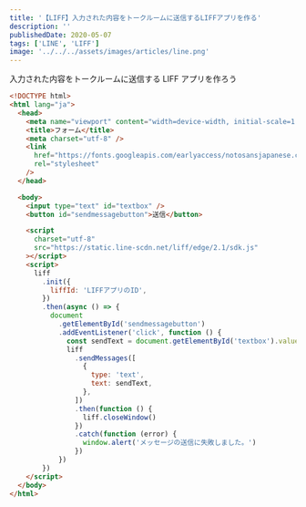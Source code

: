 ```yaml
---
title: '【LIFF】入力された内容をトークルームに送信するLIFFアプリを作る'
description: ''
publishedDate: 2020-05-07
tags: ['LINE', 'LIFF']
image: '../../../assets/images/articles/line.png'
---
```


入力された内容をトークルームに送信する LIFF アプリを作ろう

```html
<!DOCTYPE html>
<html lang="ja">
  <head>
    <meta name="viewport" content="width=device-width, initial-scale=1.0" />
    <title>フォーム</title>
    <meta charset="utf-8" />
    <link
      href="https://fonts.googleapis.com/earlyaccess/notosansjapanese.css"
      rel="stylesheet"
    />
  </head>

  <body>
    <input type="text" id="textbox" />
    <button id="sendmessagebutton">送信</button>

    <script
      charset="utf-8"
      src="https://static.line-scdn.net/liff/edge/2.1/sdk.js"
    ></script>
    <script>
      liff
        .init({
          liffId: 'LIFFアプリのID',
        })
        .then(async () => {
          document
            .getElementById('sendmessagebutton')
            .addEventListener('click', function () {
              const sendText = document.getElementById('textbox').value
              liff
                .sendMessages([
                  {
                    type: 'text',
                    text: sendText,
                  },
                ])
                .then(function () {
                  liff.closeWindow()
                })
                .catch(function (error) {
                  window.alert('メッセージの送信に失敗しました。')
                })
            })
        })
    </script>
  </body>
</html>
```
